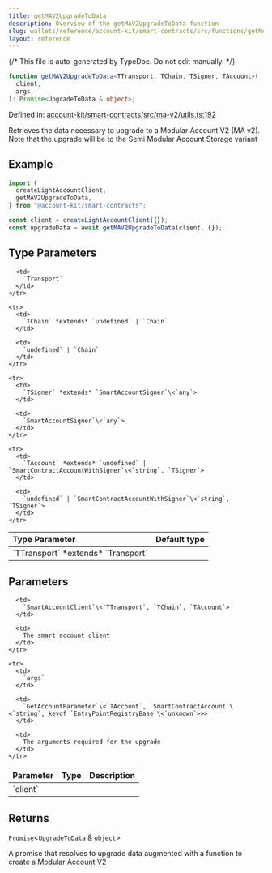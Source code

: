 ```yaml
---
title: getMAV2UpgradeToData
description: Overview of the getMAV2UpgradeToData function
slug: wallets/reference/account-kit/smart-contracts/src/functions/getMAV2UpgradeToData
layout: reference
---
```


{/* This file is auto-generated by TypeDoc. Do not edit manually. */}

```ts
function getMAV2UpgradeToData<TTransport, TChain, TSigner, TAccount>(
  client,
  args,
): Promise<UpgradeToData & object>;
```

Defined in: [account-kit/smart-contracts/src/ma-v2/utils.ts:192](https://github.com/alchemyplatform/aa-sdk/blob/08ef11b1fc98663df6a97fa93722c7f14b33f1cc/account-kit/smart-contracts/src/ma-v2/utils.ts#L192)

Retrieves the data necessary to upgrade to a Modular Account V2 (MA v2).
Note that the upgrade will be to the Semi Modular Account Storage variant

## Example

```ts
import {
  createLightAccountClient,
  getMAV2UpgradeToData,
} from "@account-kit/smart-contracts";

const client = createLightAccountClient({});
const upgradeData = await getMAV2UpgradeToData(client, {});
```

## Type Parameters

<table>
  <thead>
    <tr>
      <th align="left">Type Parameter</th>
      <th align="left">Default type</th>
    </tr>
  </thead>

  <tbody>
    <tr>
      <td>
        `TTransport` *extends* `Transport`
      </td>

      <td>
        `Transport`
      </td>
    </tr>

    <tr>
      <td>
        `TChain` *extends* `undefined` | `Chain`
      </td>

      <td>
        `undefined` | `Chain`
      </td>
    </tr>

    <tr>
      <td>
        `TSigner` *extends* `SmartAccountSigner`\<`any`>
      </td>

      <td>
        `SmartAccountSigner`\<`any`>
      </td>
    </tr>

    <tr>
      <td>
        `TAccount` *extends* `undefined` | `SmartContractAccountWithSigner`\<`string`, `TSigner`>
      </td>

      <td>
        `undefined` | `SmartContractAccountWithSigner`\<`string`, `TSigner`>
      </td>
    </tr>

  </tbody>
</table>

## Parameters

<table>
  <thead>
    <tr>
      <th align="left">Parameter</th>
      <th align="left">Type</th>
      <th align="left">Description</th>
    </tr>
  </thead>

  <tbody>
    <tr>
      <td>
        `client`
      </td>

      <td>
        `SmartAccountClient`\<`TTransport`, `TChain`, `TAccount`>
      </td>

      <td>
        The smart account client
      </td>
    </tr>

    <tr>
      <td>
        `args`
      </td>

      <td>
        `GetAccountParameter`\<`TAccount`, `SmartContractAccount`\<`string`, keyof `EntryPointRegistryBase`\<`unknown`>>>
      </td>

      <td>
        The arguments required for the upgrade
      </td>
    </tr>

  </tbody>
</table>

## Returns

`Promise`\<`UpgradeToData` & `object`>

A promise that resolves to upgrade data augmented with a function to create a Modular Account V2
